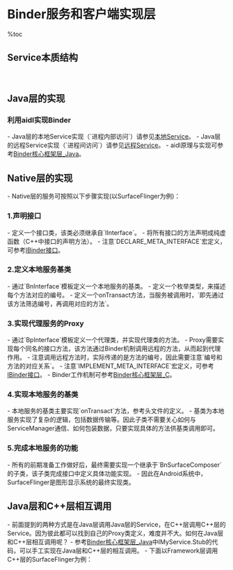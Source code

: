 = Binder服务和客户端实现层 =

%toc

== Service本质结构 ==
 {{http:pic/service.png}}
 
== Java层的实现 ==
=== 利用aidl实现Binder ===
- Java层的本地Service实现（`进程内部访问`）请参见[[本地Service]]。
- Java层的远程Service实现（`进程间访问`）请参见[[远程Service]]。
- aidl原理与实现可参考[[Binder核心框架层_Java]]。

== Native层的实现 ==
- Native层的服务可按照以下步骤实现(以SurfaceFlinger为例)：

=== 1.声明接口 ===
- 定义一个接口类，该类必须继承自`IInterface`。
- 将所有接口的方法声明成纯虚函数（C++中接口的声明方法）。
- 注意`DECLARE_META_INTERFACE`宏定义，可参考[[IBinder接口]]。
{{{class="brush:c++"
// ISurfaceComposer.h
class ISurfaceComposer : public IInterface
{
public:
    // 声明接口
    DECLARE_META_INTERFACE(SurfaceComposer);

    // ......
    
    // 声明纯虚函数，作为C++的接口
    virtual status_t captureScreen(DisplayID dpy,
            sp<IMemoryHeap>* heap,
            uint32_t* width, uint32_t* height, PixelFormat* format,
            uint32_t reqWidth, uint32_t reqHeight) = 0;
};
}}}

=== 2.定义本地服务基类 ===
- 通过`BnInterface`模板定义一个本地服务的基类。
- 定义一个枚举类型，来描述每个方法对应的编号。
- 定义一个onTransact方法，当服务被调用时，`即先通过该方法筛选编号，再调用对应的方法`。
{{{class="brush:c++"
// ISurfaceComposer.h
class BnSurfaceComposer : public BnInterface<ISurfaceComposer>
{
public:
    enum {
        // 这里定义的对应于每个方法的编号，
        // 以IBinder::FIRST_CALL_TRANSACTION开始
        BOOT_FINISHED = IBinder::FIRST_CALL_TRANSACTION,
        CREATE_CONNECTION,
        CREATE_CLIENT_CONNECTION,
        GET_CBLK,
        OPEN_GLOBAL_TRANSACTION,
        CLOSE_GLOBAL_TRANSACTION,
        SET_ORIENTATION,
        FREEZE_DISPLAY,
        UNFREEZE_DISPLAY,
        SIGNAL,
        CAPTURE_SCREEN,
        TURN_ELECTRON_BEAM_OFF,
        TURN_ELECTRON_BEAM_ON,
    };

    virtual status_t    onTransact( uint32_t code,
                                    const Parcel& data,
                                    Parcel* reply,
                                    uint32_t flags = 0);
};
}}}

=== 3.实现代理服务的Proxy ===
- 通过`BpInterface`模板定义一个代理类，并实现代理类的方法。
- Proxy需要实现每个同名的接口方法，该方法通过Binder机制调用远程的方法，从而起到代理作用。
- 注意调用远程方法时，实际传递的是方法的编号，因此需要注意`编号和方法的对应关系`。
- 注意`IMPLEMENT_META_INTERFACE`宏定义，可参考[[IBinder接口]]。
- Binder工作机制可参考[[Binder核心框架层_C]]。
{{{class="brush:c++"
// ISurfaceComposer.cpp
class BpSurfaceComposer : public BpInterface<ISurfaceComposer>
{
public:
    BpSurfaceComposer(const sp<IBinder>& impl)
        : BpInterface<ISurfaceComposer>(impl)
    {
    }
    
    // ...... 
	
    virtual status_t captureScreen(DisplayID dpy,
            sp<IMemoryHeap>* heap,
            uint32_t* width, uint32_t* height, PixelFormat* format,
            uint32_t reqWidth, uint32_t reqHeight)
    {
        Parcel data, reply;
        // 写入ISurfaceComposer::getInterfaceDescriptor()，
        // 即IMPLEMENT_META_INTERFACE宏所注册的接口名称，
        // 从而向ServiceManager申请访问权限，
        data.writeInterfaceToken(ISurfaceComposer::getInterfaceDescriptor());
        data.writeInt32(dpy);
        data.writeInt32(reqWidth);
        data.writeInt32(reqHeight);
	    // 这里是通过remote()和远程对象通信，
        // 调用方法是通过传递编号来实现，如BnSurfaceComposer::CAPTURE_SCREEN。
        remote()->transact(BnSurfaceComposer::CAPTURE_SCREEN, data, &reply);
        *heap = interface_cast<IMemoryHeap>(reply.readStrongBinder());
        *width = reply.readInt32();
        *height = reply.readInt32();
        *format = reply.readInt32();
        // 返回结果
        return reply.readInt32();
    }
};

// 对应于DECLARE_META_INTERFACE
IMPLEMENT_META_INTERFACE(SurfaceComposer, "android.ui.ISurfaceComposer");
}}}

=== 4.实现本地服务的基类 ===
- 本地服务的基类主要实现`onTransact`方法，参考头文件的定义。
- 基类为本地服务实现了复杂的逻辑，包括数据传输等。因此子类不需要关心如何与ServiceManager通信、如何包装数据，只要实现具体的方法供基类调用即可。
{{{class="brush:c++"
// ISurfaceComposer.cpp
status_t BnSurfaceComposer::onTransact(
    uint32_t code, const Parcel& data, Parcel* reply, uint32_t flags)
{
    // 根据编号筛选
    switch(code) {
        // ......
        // 这里的CAPTURE_SCREEN == FIRST_CALL_TRANSACTION + 10
        case CAPTURE_SCREEN: {
            // 这里的CHECK_INTERFACE是为了检查代理端传递过来的
            // 接口描述是否符合本地的接口描述。
            CHECK_INTERFACE(ISurfaceComposer, data, reply);
            DisplayID dpy = data.readInt32();
            uint32_t reqWidth = data.readInt32();
            uint32_t reqHeight = data.readInt32();
            sp<IMemoryHeap> heap;
            uint32_t w, h;
            PixelFormat f;
            // 这里调用的captureScreen方法是子类的具体实现
            status_t res = captureScreen(dpy, &heap, &w, &h, &f,
                    reqWidth, reqHeight);
            reply->writeStrongBinder(heap->asBinder());
            reply->writeInt32(w);
            reply->writeInt32(h);
            reply->writeInt32(f);
            reply->writeInt32(res);
        } break;
        default:
            return BBinder::onTransact(code, data, reply, flags);
    }
    return NO_ERROR;
}
}}}

=== 5.完成本地服务的功能 ===
- 所有的前期准备工作做好后，最终需要实现一个继承于`BnSurfaceComposer`的子类，该子类完成接口中定义具体功能实现。
- 因此在Android系统中，SurfaceFlinger是图形显示系统的最终实现类。
{{{class="brush:c++"
// SurfaceFlinger.h
class SurfaceFlinger :
        public BinderService<SurfaceFlinger>,
        public BnSurfaceComposer,
        protected Thread
{
public:
    static char const* getServiceName() { return "SurfaceFlinger"; }

            SurfaceFlinger();
    virtual ~SurfaceFlinger();
    void    init();

    virtual status_t onTransact(
    uint32_t code, const Parcel& data, Parcel* reply, uint32_t flags);

    // ISurfaceComposer interface
    // ......
    virtual status_t    captureScreen(DisplayID dpy,
                              sp<IMemoryHeap>* heap,
                              uint32_t* width,
                              uint32_t* height,
                              PixelFormat* format,
                              uint32_t reqWidth,
                              uint32_t reqHeight);
    // ......
}

// SurfaceFlinger.cpp
// 具体实现captureScreen功能
status_t SurfaceFlinger::captureScreen(DisplayID dpy,
        sp<IMemoryHeap>* heap,
        uint32_t* width, uint32_t* height, PixelFormat* format,
        uint32_t sw, uint32_t sh)
{
    // ......
    sp<MessageBase> msg = new MessageCaptureScreen(this,
            dpy, heap, width, height, format, sw, sh);
    status_t res = postMessageSync(msg);
    if (res == NO_ERROR) {
        res = static_cast<MessageCaptureScreen*>( msg.get() )->getResult();
    }
    return res;
}
}}}

== Java层和C++层相互调用 ==
- 前面提到的两种方式是在Java层调用Java层的Service，在C++层调用C++层的Service。因为彼此都可以找到自己的Proxy类定义，难度并不大。如何在Java层和C++层相互调用呢？
- 参考[[Binder核心框架层_Java]]中IMyService.Stub的代码，可以手工实现在Java层和C++层的相互调用。
- 下面以Framework层调用C++层的SurfaceFlinger为例：
{{{class="brush:java"
try {
    // 传递服务名称给ServiceManager，并返回IBinder对象。
    IBinder surfaceFlinger = ServiceManager.getService("SurfaceFlinger");
    if (surfaceFlinger != null) {
        // 准备好传输数据和返回数据的Parcel对象，注意使用obtain方法
        Parcel data = Parcel.obtain();
        Parcel reply = Parcel.obtain();
        // 写入InterfaceToken，该字符串是C++层实现的接口名称，
        // 注意不要将Service名称和接口名称搞混淆。
        data.writeInterfaceToken("android.ui.ISurfaceComposer");
        data.writeString("/sdcard/screenshot.png");
        // 调用transact方法，这里需要关注的是方法的编号，
        // 例如当前调用的编号CAPTURE_SCREEN == FIRST_CALL_TRANSACTION + 10
        surfaceFlinger.transact(IBinder.FIRST_CALL_TRANSACTION + 10,
                                data, reply, 0);
        // 回收Parcel
        data.recycle();
        reply.recycle();
    }
} catch (RemoteException ex) {
    // ......
}
}}}
